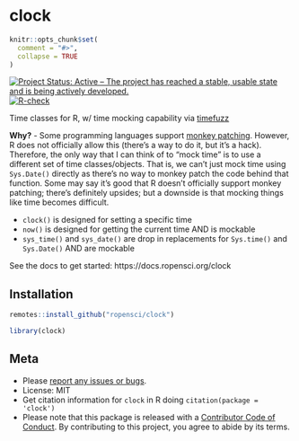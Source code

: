 clock
=====

```r
knitr::opts_chunk$set(
  comment = "#>",
  collapse = TRUE
)
```

[![Project Status: Active – The project has reached a stable, usable state and is being actively developed.](https://www.repostatus.org/badges/latest/active.svg)](https://www.repostatus.org/#active)
[![R-check](https://github.com/ropensci/clock/workflows/R-check/badge.svg)](https://github.com/ropensci/clock/actions?query=workflow%3AR-check)

Time classes for R, w/ time mocking capability via [timefuzz][]

**Why?** - Some programming languages support [monkey patching][monkey]. However, R does not officially allow this (there's a way to do it, but it's a hack). Therefore, the only way that I can think of to "mock time" is to use a different set of time classes/objects. That is, we can't just mock time using `Sys.Date()` directly as there's no way to monkey patch the code behind that function.  Some may say it's good that R doesn't officially support monkey patching; there's definitely upsides; but a downside is that mocking things like time becomes difficult.

- `clock()` is designed for setting a specific time
- `now()` is designed for getting the current time AND is mockable
- `sys_time()` and `sys_date()` are drop in replacements for `Sys.time()` and `Sys.Date()` AND are mockable

See the docs to get started: https://docs.ropensci.org/clock

## Installation

```r
remotes::install_github("ropensci/clock")
```

```r
library(clock)
```

## Meta

* Please [report any issues or bugs](https://github.com/ropensci/clock/issues).
* License: MIT
* Get citation information for `clock` in R doing `citation(package = 'clock')`
* Please note that this package is released with a [Contributor Code of Conduct](https://ropensci.org/code-of-conduct/). By contributing to this project, you agree to abide by its terms.

[timefuzz]: https://github.com/ropensci/timefuzz
[monkey]: https://en.wikipedia.org/wiki/Monkey_patch
